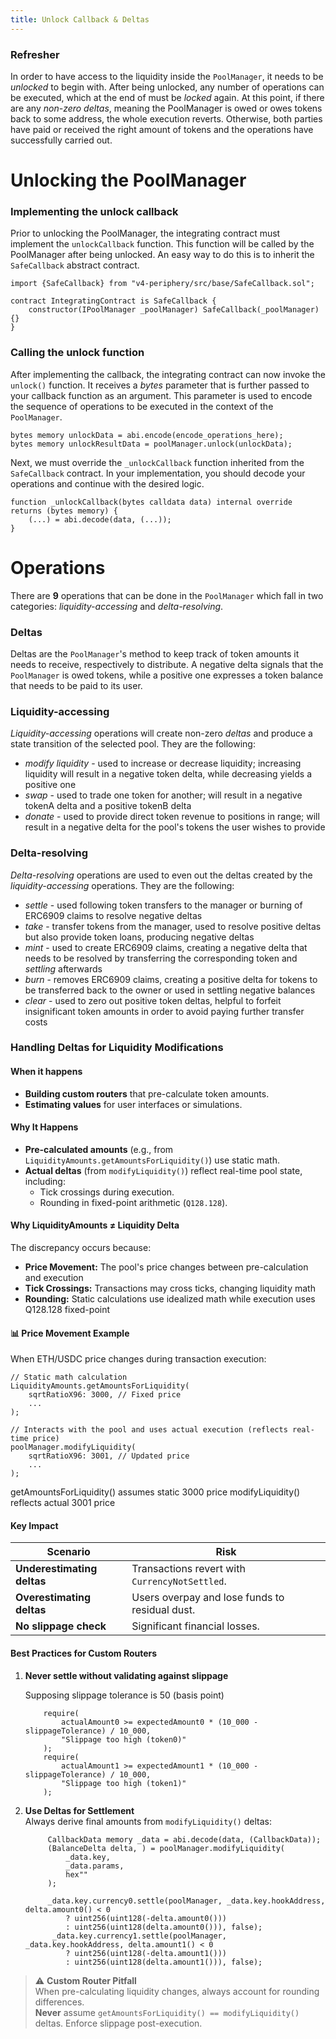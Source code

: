 ```yaml
---
title: Unlock Callback & Deltas
---
```


### Refresher

In order to have access to the liquidity inside the `PoolManager`,
it needs to be _unlocked_ to begin with. After being unlocked, any
number of operations can be executed, which at the end of must be _locked_
again. At this point, if there are any _non-zero deltas_, meaning the
PoolManager is owed or owes tokens back to some address, the whole
execution reverts. Otherwise, both parties have paid or received
the right amount of tokens and the operations have successfully
carried out.

# Unlocking the PoolManager

### Implementing the unlock callback

Prior to unlocking the PoolManager, the integrating contract must
implement the `unlockCallback` function. This function will be
called by the PoolManager after being unlocked. An easy way to
do this is to inherit the `SafeCallback` abstract contract.

```solidity
import {SafeCallback} from "v4-periphery/src/base/SafeCallback.sol";

contract IntegratingContract is SafeCallback {
    constructor(IPoolManager _poolManager) SafeCallback(_poolManager) {}
}
```

### Calling the unlock function

After implementing the callback, the integrating contract can now
invoke the `unlock()` function. It receives a _bytes_ parameter
that is further passed to your callback function as an argument.
This parameter is used to encode the sequence of operations to be
executed in the context of the `PoolManager`.


```solidity
bytes memory unlockData = abi.encode(encode_operations_here);
bytes memory unlockResultData = poolManager.unlock(unlockData);
```

Next, we must override the `_unlockCallback` function inherited from
the `SafeCallback` contract. In your implementation, you should
decode your operations and continue with the desired logic.

```solidity
function _unlockCallback(bytes calldata data) internal override returns (bytes memory) {
    (...) = abi.decode(data, (...));
}
```

# Operations

There are **9** operations that can be done in the `PoolManager`
which fall in two categories: _liquidity-accessing_ and _delta-resolving_.

### Deltas

Deltas are the `PoolManager`'s method to keep track of token amounts it
needs to receive, respectively to distribute. A negative delta signals that
the `PoolManager` is owed tokens, while a positive one expresses a
token balance that needs to be paid to its user.

### Liquidity-accessing

_Liquidity-accessing_ operations will create non-zero _deltas_ and
produce a state transition of the selected pool.
They are the following:

* _modify liquidity_ - used to increase or decrease liquidity; increasing
liquidity will result in a negative token delta, while decreasing yields a positive one
* _swap_ - used to trade one token for another; will result in a negative tokenA delta
and a positive tokenB delta
* _donate_ - used to provide direct token revenue to positions in range;
will result in a negative delta for the pool's tokens the user wishes
to provide

### Delta-resolving

_Delta-resolving_ operations are used to even out the deltas created
by the _liquidity-accessing_ operations. 
They are the following:

* _settle_ - used following token transfers to the manager
or burning of ERC6909 claims to resolve negative deltas
* _take_ - transfer tokens from the manager, used to resolve
positive deltas but also provide token loans, producing negative deltas
* _mint_ - used to create ERC6909 claims, creating a negative delta
that needs to be resolved by transferring the corresponding token and
_settling_ afterwards
* _burn_ - removes ERC6909 claims, creating a positive delta for tokens to
be transferred back to the owner or used in settling negative balances
* _clear_ - used to zero out positive token deltas, helpful to forfeit
insignificant token amounts in order to avoid paying further transfer costs

### Handling Deltas for Liquidity Modifications 

#### When it happens  
- **Building custom routers** that pre-calculate token amounts.  
- **Estimating values** for user interfaces or simulations.  

#### Why It Happens  
- **Pre-calculated amounts** (e.g., from `LiquidityAmounts.getAmountsForLiquidity()`) use static math.  
- **Actual deltas** (from `modifyLiquidity()`) reflect real-time pool state, including:  
  - Tick crossings during execution.  
  - Rounding in fixed-point arithmetic (`Q128.128`).

#### Why LiquidityAmounts ≠ Liquidity Delta

The discrepancy occurs because:

- **Price Movement:** The pool's price changes between pre-calculation and execution
- **Tick Crossings:** Transactions may cross ticks, changing liquidity math
- **Rounding:** Static calculations use idealized math while execution uses Q128.128 fixed-point

#### 📊 Price Movement Example

When ETH/USDC price changes during transaction execution:

```solidity
// Static math calculation
LiquidityAmounts.getAmountsForLiquidity(
    sqrtRatioX96: 3000, // Fixed price
    ...
);

// Interacts with the pool and uses actual execution (reflects real-time price)
poolManager.modifyLiquidity(
    sqrtRatioX96: 3001, // Updated price
    ...
);
```

getAmountsForLiquidity() assumes static 3000 price
modifyLiquidity() reflects actual 3001 price

#### Key Impact  
| Scenario | Risk |  
|----------|------|  
| **Underestimating deltas** | Transactions revert with `CurrencyNotSettled`. |  
| **Overestimating deltas** | Users overpay and lose funds to residual dust. |
| **No slippage check** | Significant financial losses. |

#### Best Practices for Custom Routers 

1. **Never settle without validating against slippage**

    Supposing slippage tolerance is 50 (basis point)

    ```solidity
        require(
            actualAmount0 >= expectedAmount0 * (10_000 - slippageTolerance) / 10_000,
            "Slippage too high (token0)"
        );
        require(
            actualAmount1 >= expectedAmount1 * (10_000 - slippageTolerance) / 10_000,
            "Slippage too high (token1)"
        );
    ```

2. **Use Deltas for Settlement**  
   Always derive final amounts from `modifyLiquidity()` deltas:  
   ```solidity
        CallbackData memory _data = abi.decode(data, (CallbackData));
        (BalanceDelta delta, ) = poolManager.modifyLiquidity(
            _data.key,
            _data.params,
            hex""
        );
        
        _data.key.currency0.settle(poolManager, _data.key.hookAddress, delta.amount0() < 0
            ? uint256(uint128(-delta.amount0()))
            : uint256(uint128(delta.amount0())), false);
         _data.key.currency1.settle(poolManager, _data.key.hookAddress, delta.amount1() < 0
            ? uint256(uint128(-delta.amount1()))
            : uint256(uint128(delta.amount1())), false);
   ```

> ⚠️ **Custom Router Pitfall**  
> When pre-calculating liquidity changes, always account for rounding differences.  
> **Never** assume `getAmountsForLiquidity() == modifyLiquidity()` deltas.
> Enforce slippage post-execution.

